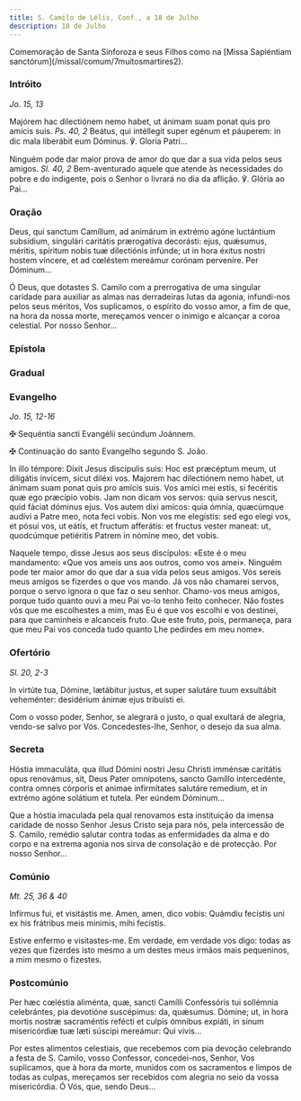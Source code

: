```yaml
---
title: S. Camilo de Lélis, Conf., a 18 de Julho
description: 18 de Julho
---
```


<aside>
  Comemoração de Santa Sinforoza e seus Filhos como na [Missa Sapiéntiam
  sanctórum](/missal/comum/7muitosmartires2).
</aside>

### Intróito

<em>Jo. 15, 13</em>

<div class="side-by-side not-content">

Majórem hac dilectiónem nemo habet, ut ánimam suam ponat quis pro amícis suis. <em>Ps. 40, 2</em> Beátus, qui intéllegit super egénum et páuperem: in dic mala liberábit eum Dóminus. ℣. Gloria Patri...

Ninguém pode dar maior prova de amor do que dar a sua vida pelos seus amigos. <em>Sl. 40, 2</em> Bem-aventurado aquele que atende às necessidades do pobre e do indigente, pois o Senhor o livrará no dia da aflição. ℣. Glória ao Pai...

</div>

### Oração

<div class="side-by-side not-content">

Deus, qui sanctum Camíllum, ad animárum in extrémo agóne luctántium subsídium, singulári caritátis prærogatíva decorásti: ejus, quǽsumus, méritis, spíritum nobis tuæ dilectiónis infúnde; ut in hora éxitus nostri hostem víncere, et ad cœléstem mereámur corónam perveníre. Per Dóminum...

Ó Deus, que dotastes S. Camilo com a prerrogativa de uma singular caridade para auxiliar as almas nas derradeiras lutas da agonia, infundi-nos pelos seus méritos, Vos suplicamos, o espírito do vosso amor, a fim de que, na hora da nossa morte, mereçamos vencer o inimigo e alcançar a coroa celestial. Por nosso Senhor...

</div>

### Epístola


<LinkCard
  href="/missal/pentecostes/pent2-0#epístola"
  title="Segundo Domingo depois de Pentecostes"
/>

### Gradual

<LinkCard
  href="/missal/comum/15confessoresnaopontifices2#gradual"
  title="Confessores não Pontífices - Missa Justus ut palma"
/>

### Evangelho

<em>Jo. 15, 12-16</em>

<div class="side-by-side not-content">

<span class="cross text-red-500">✠</span> Sequéntia sancti Evangélii secúndum Joánnem.

<span class="cross text-red-500">✠</span> Continuação do santo Evangelho segundo
S. João.

In illo témpore: Dixit Jesus discípulis suis: Hoc est præcéptum meum, ut diligátis ínvicem, sicut diléxi vos. Majorem hac dilectiónem nemo habet, ut ánimam suam ponat quis pro amícis suis. Vos amíci mei estis, si fecéritis quæ ego præcípio vobis. Jam non dicam vos servos: quia servus nescit, quid fáciat dóminus ejus. Vos autem dixi amícos: quia ómnia, quæcúmque audívi a Patre meo, nota feci vobis. Non vos me elegístis: sed ego elegi vos, et pósui vos, ut eátís, et fructum afferátis: et fructus vester maneat: ut, quodcúmque petiéritis Patrem in nómine meo, det vobis.

Naquele tempo, disse Jesus aos seus discípulos: «Este é o meu mandamento: «Que vos ameis uns aos outros, como vos amei». Ninguém pode ter maior amor do que dar a sua vida pelos seus amigos. Vós sereis meus amigos se fizerdes o que vos mando. Já vos não chamarei servos, porque o servo ignora o que faz o seu senhor. Chamo-vos meus amigos, porque tudo quanto ouvi a meu Pai vo-lo tenho feito conhecer. Não fostes vós que me escolhestes a mim, mas Eu é que vos escolhi e vos destinei, para que caminheis e alcanceis fruto. Que este fruto, pois, permaneça, para que meu Pai vos conceda tudo quanto Lhe pedirdes em meu nome».

</div>

### Ofertório

<em>Sl. 20, 2-3</em>

<div class="side-by-side not-content">

In virtúte tua, Dómine, lætábitur justus, et super salutáre tuum exsultábit veheménter: desidérium ánimæ ejus tribuísti ei.

Com o vosso poder, Senhor, se alegrará o justo, o qual exultará de alegria, vendo-se salvo por Vós. Concedestes-lhe, Senhor, o desejo da sua alma.

</div>

### Secreta

<div class="side-by-side not-content">

Hóstia immaculáta, qua illud Dómini nostri Jesu Christi imménsæ caritátis opus renovámus, sit, Deus Pater omnípotens, sancto Gamíllo intercedénte, contra omnes córporis et animae infirmitates salutáre remedium, et in extrémo agóne solátium et tutela. Per eúndem Dóminum...

Que a hóstia imaculada pela qual renovamos esta instituição da imensa caridade de nosso Senhor Jesus Cristo seja para nós, pela intercessão de S. Camilo, remédio salutar contra todas as enfermidades da alma e do corpo e na extrema agonia nos sirva de consolação e de protecção. Por nosso Senhor...

</div>

### Comúnio

<em>Mt. 25, 36 & 40</em>

<div class="side-by-side not-content">

Infírmus fui, et visitástis me. Amen, amen, dico vobis: Quámdiu fecístis uni ex his frátribus meis minimis, mihi fecístis.

Estive enfermo e visitastes-me. Em verdade, em verdade vos digo: todas as vezes que fizerdes isto mesmo a um destes meus irmãos mais pequeninos, a mim mesmo o fizestes.

</div>

### Postcomúnio

<div class="side-by-side not-content">

Per hæc cœléstia aliménta, quæ, sancti Camílli Confessóris tui sollémnia celebrántes, pia devotióne suscépimus: da, quǽsumus. Dómine; ut, in hora mortis nostræ sacraméntis refécti et culpis ómnibus expiáti, in sinum misericórdiæ tuæ læti súscipi mereámur: Qui vivis...

Por estes alimentos celestiais, que recebemos com pia devoção celebrando a festa de S. Camilo, vosso Confessor, concedei-nos, Senhor, Vos suplicamos, que à hora da morte, munidos com os sacramentos e limpos de todas as culpas, mereçamos ser recebidos com alegria no seio da vossa misericórdia. Ó Vós, que, sendo Deus...

</div>

